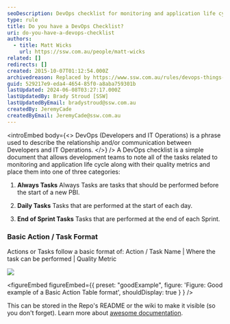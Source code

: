 ```yaml
---
seoDescription: DevOps checklist for monitoring and application life cycle management, ensuring quality metrics are tracked across three categories - Always Tasks, Daily Tasks, and End of Sprint Tasks.
type: rule
title: Do you have a DevOps Checklist?
uri: do-you-have-a-devops-checklist
authors:
  - title: Matt Wicks
    url: https://ssw.com.au/people/matt-wicks
related: []
redirects: []
created: 2015-10-07T01:12:54.000Z
archivedreason: Replaced by https://www.ssw.com.au/rules/devops-things-to-measure
guid: 529217e9-eda4-4654-85f0-a8aba759301b
lastUpdated: 2024-06-08T03:27:17.000Z
lastUpdatedBy: Brady Stroud [SSW]
lastUpdatedByEmail: bradystroud@ssw.com.au
createdBy: JeremyCade
createdByEmail: JeremyCade@ssw.com.au
---
```


<introEmbed
  body={<>
DevOps (Developers and IT Operations) is a phrase used to describe the relationship and/or communication between Developers and IT Operations.
  </>}
/>
A DevOps checklist is a simple document that allows development teams to note all of the tasks related to monitoring and application life cycle along with their quality metrics and place them into one of three categories:

1. **Always Tasks**
   Always Tasks are tasks that should be performed before the start of a new PBI.

2. **Daily Tasks**
   Tasks that are performed at the start of each day.

3. **End of Sprint Tasks**
   Tasks that are performed at the end of each Sprint.

### Basic Action / Task Format

Actions or Tasks follow a basic format of: Action / Task Name | Where the task can be performed | Quality Metric

![](/uploads/rules/do-you-have-a-devops-checklist/Action-Table.png)

<figureEmbed figureEmbed={{
  preset: "goodExample",
  figure: 'Figure: Good example of a Basic Action Table format',
  shouldDisplay: true
} } />


This can be stored in the Repo's README or the wiki to make it visible (so you don't forget). Learn more about [awesome documentation](/awesome-documentation/).
